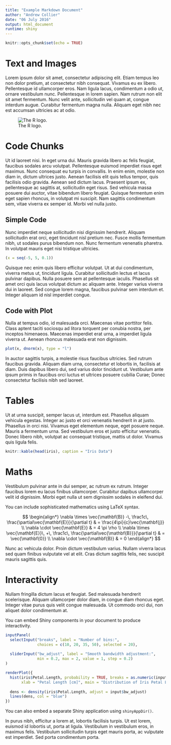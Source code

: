 ```yaml
---
title: "Example Markdown Document"
author: "Andrew Collier"
date: "06 July 2016"
output: html_document
runtime: shiny
---
```


```r
knitr::opts_chunk$set(echo = TRUE)
```

# Text and Images

Lorem ipsum dolor sit amet, consectetur adipiscing elit. Etiam tempus leo non dolor pretium, at consectetur nibh consequat. Vivamus eu ex libero. Pellentesque id ullamcorper eros. Nam ligula lacus, condimentum a odio ut, ornare vestibulum nunc. Pellentesque in lorem sapien. Nam rutrum non elit sit amet fermentum. Nunc velit ante, sollicitudin vel quam at, congue interdum augue. Curabitur fermentum magna nulla. Aliquam eget nibh nec est accumsan ultricies ac at odio.

![The R logo.](https://www.r-project.org/logo/Rlogo.png)

# Code Chunks

Ut id laoreet nisi. In eget urna dui. Mauris gravida libero ac felis feugiat, faucibus sodales arcu volutpat. Pellentesque euismod imperdiet risus eget maximus. Nunc consequat eu turpis in convallis. In enim enim, molestie non diam in, dictum ultrices justo. Aenean facilisis elit quis tellus tempor, quis facilisis odio gravida. Aenean sed dictum lacus. Praesent ipsum ex, pellentesque ac sagittis at, sollicitudin eget risus. Sed vehicula massa posuere dui auctor, vitae bibendum libero feugiat. Quisque fermentum enim eget sapien rhoncus, in volutpat mi suscipit. Nam sagittis condimentum sem, vitae viverra ex semper id. Morbi vel nulla justo.

## Simple Code

Nunc imperdiet neque sollicitudin nisi dignissim hendrerit. Aliquam sollicitudin erat orci, eget tincidunt nisl pretium nec. Fusce mollis fermentum nibh, ut sodales purus bibendum non. Nunc fermentum venenatis pharetra. In volutpat mauris eget nisi tristique ultricies.

```r
(x = seq(-5, 5, 0.1))
```

Quisque nec enim quis libero efficitur volutpat. Ut at dui condimentum, viverra metus ut, tincidunt ligula. Curabitur sollicitudin lectus et lacus pulvinar dapibus. Nulla posuere sem at pellentesque iaculis. Phasellus sit amet orci quis lacus volutpat dictum ac aliquam ante. Integer varius viverra dui in laoreet. Sed congue lorem magna, faucibus pulvinar sem interdum et. Integer aliquam id nisl imperdiet congue.

## Code with Plot

Nulla at tempus odio, id malesuada orci. Maecenas vitae porttitor felis. Class aptent taciti sociosqu ad litora torquent per conubia nostra, per inceptos himenaeos. Maecenas imperdiet erat urna, a imperdiet ligula viverra ut. Aenean rhoncus malesuada erat non dignissim.

```r
plot(x, dnorm(x), type = "l")
```

In auctor sagittis turpis, a molestie risus faucibus ultricies. Sed rutrum faucibus gravida. Aliquam diam urna, consectetur et lobortis in, facilisis at diam. Duis dapibus libero dui, sed varius dolor tincidunt ut. Vestibulum ante ipsum primis in faucibus orci luctus et ultrices posuere cubilia Curae; Donec consectetur facilisis nibh sed laoreet.

# Tables

Ut at urna suscipit, semper lacus ut, interdum est. Phasellus aliquam vehicula egestas. Integer ac justo et orci venenatis hendrerit in at justo. Phasellus in orci nisi. Vivamus eget elementum neque, eget posuere neque. Mauris a fermentum urna. Sed vestibulum eros et justo efficitur venenatis. Donec libero nibh, volutpat ac consequat tristique, mattis ut dolor. Vivamus quis ligula felis.

```r
knitr::kable(head(iris), caption = "Iris Data")
```

# Maths

Vestibulum pulvinar ante in dui semper, ac rutrum ex rutrum. Integer faucibus lorem eu lacus finibus ullamcorper. Curabitur dapibus ullamcorper velit id dignissim. Morbi eget nulla ut sem dignissim sodales in eleifend dui.

You can include sophisticated mathematics using LaTeX syntax.

$$
\begin{align*}
  \nabla \times \vec{\mathbf{B}} -\, \frac1c\, \frac{\partial\vec{\mathbf{E}}}{\partial t} & = \frac{4\pi}{c}\vec{\mathbf{j}} \\
  \nabla \cdot \vec{\mathbf{E}} & = 4 \pi \rho \\
  \nabla \times \vec{\mathbf{E}}\, +\, \frac1c\, \frac{\partial\vec{\mathbf{B}}}{\partial t} & = \vec{\mathbf{0}} \\
  \nabla \cdot \vec{\mathbf{B}} & = 0
\end{align*}
$$

Nunc ac vehicula dolor. Proin dictum vestibulum varius. Nullam viverra lacus sed quam finibus vulputate vel at elit. Cras dictum sagittis felis, nec suscipit mauris sagittis quis.

# Interactivity

Nullam fringilla dictum lacus et feugiat. Sed malesuada hendrerit scelerisque. Aliquam ullamcorper dolor diam, in congue diam rhoncus eget. Integer vitae purus quis velit congue malesuada. Ut commodo orci dui, non aliquet dolor condimentum at.

You can embed Shiny components in your document to produce interactivity.

```r
inputPanel(
  selectInput("breaks", label = "Number of bins:",
              choices = c(10, 20, 35, 50), selected = 20),
  
  sliderInput("bw_adjust", label = "Smooth bandwidth adjustment:",
              min = 0.2, max = 2, value = 1, step = 0.2)
)

renderPlot({
  hist(iris$Petal.Length, probability = TRUE, breaks = as.numeric(input$breaks),
       xlab = "Petal Length [cm]", main = "Distribution of Iris Petal Length")
  
  dens <- density(iris$Petal.Length, adjust = input$bw_adjust)
  lines(dens, col = "blue")
})
```

You can also embed a separate Shiny application using `shinyAppDir()`.

In purus nibh, efficitur a lorem at, lobortis facilisis turpis. Ut est lorem, euismod id lobortis ut, porta at ligula. Vestibulum in vestibulum eros, in maximus felis. Vestibulum sollicitudin turpis eget mauris porta, ac vulputate est imperdiet. Sed porta condimentum porta.
